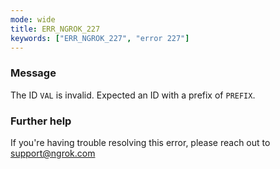 ```yaml
---
mode: wide
title: ERR_NGROK_227
keywords: ["ERR_NGROK_227", "error 227"]
---
```



### Message

The ID `VAL` is invalid. Expected an ID with a prefix of `PREFIX`.

<ErrorDetails />

### Further help

If you're having trouble resolving this error, please reach out to [support@ngrok.com](mailto:support@ngrok.com?subject=Help%20with%20ERR_NGROK_227)
